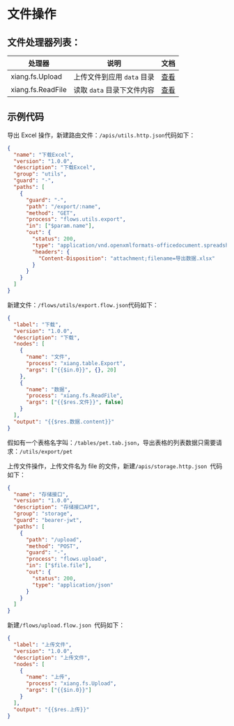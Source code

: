 # 文件操作

## 文件处理器列表：

| 处理器            | 说明                       | 文档                                    |
| ----------------- | -------------------------- | --------------------------------------- |
| xiang.fs.Upload   | 上传文件到应用 `data` 目录 | [查看](../e.处理器参考/a.数据模型#Find) |
| xiang.fs.ReadFile | 读取 `data` 目录下文件内容 | [查看](../e.处理器参考/a.数据模型#Find) |

## 示例代码


导出 Excel 操作，新建路由文件：`/apis/utils.http.json`代码如下：

```json
{
  "name": "下载Excel",
  "version": "1.0.0",
  "description": "下载Excel",
  "group": "utils",
  "guard": "-",
  "paths": [
    {
      "guard": "-",
      "path": "/export/:name",
      "method": "GET",
      "process": "flows.utils.export",
      "in": ["$param.name"],
      "out": {
        "status": 200,
        "type": "application/vnd.openxmlformats-officedocument.spreadsheetml.sheet",
        "headers": {
          "Content-Disposition": "attachment;filename=导出数据.xlsx"
        }
      }
    }
  ]
}
```

新建文件：`/flows/utils/export.flow.json`代码如下：

```json
{
  "label": "下载",
  "version": "1.0.0",
  "description": "下载",
  "nodes": [
    {
      "name": "文件",
      "process": "xiang.table.Export",
      "args": ["{{$in.0}}", {}, 20]
    },
    {
      "name": "数据",
      "process": "xiang.fs.ReadFile",
      "args": ["{{$res.文件}}", false]
    }
  ],
  "output": "{{$res.数据.content}}"
}
```

假如有一个表格名字叫：`/tables/pet.tab.json`，导出表格的列表数据只需要请求：`/utils/export/pet`

上传文件操作，上传文件名为 file 的文件，新建`/apis/storage.http.json `代码如下：

```json
{
  "name": "存储接口",
  "version": "1.0.0",
  "description": "存储接口API",
  "group": "storage",
  "guard": "bearer-jwt",
  "paths": [
    {
      "path": "/upload",
      "method": "POST",
      "guard": "-",
      "process": "flows.upload",
      "in": ["$file.file"],
      "out": {
        "status": 200,
        "type": "application/json"
      }
    }
  ]
}
```

新建`/flows/upload.flow.json `代码如下：

```json
{
  "label": "上传文件",
  "version": "1.0.0",
  "description": "上传文件",
  "nodes": [
    {
      "name": "上传",
      "process": "xiang.fs.Upload",
      "args": ["{{$in.0}}"]
    }
  ],
  "output": "{{$res.上传}}"
}
```
